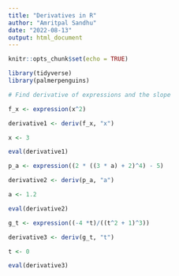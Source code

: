 ```yaml
---
title: "Derivatives in R"
author: "Amritpal Sandhu"
date: "2022-08-13"
output: html_document
---
```


```r
knitr::opts_chunk$set(echo = TRUE)
```

```r
library(tidyverse)
library(palmerpenguins)
```

```r
# Find derivative of expressions and the slope

f_x <- expression(x^2)

derivative1 <- deriv(f_x, "x")

x <- 3

eval(derivative1)
```


```r
p_a <- expression((2 * ((3 * a) + 2)^4) - 5)

derivative2 <- deriv(p_a, "a")

a <- 1.2

eval(derivative2)
```




```r
g_t <- expression((-4 *t)/((t^2 + 1)^3))

derivative3 <- deriv(g_t, "t")

t <- 0

eval(derivative3)
```

